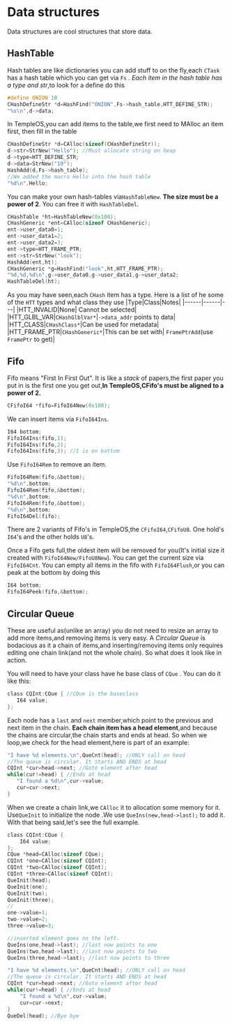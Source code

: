 # Data structures
Data structures are cool structures that store data.
## HashTable
Hash tables are like dictionaries you can add stuff to on the fly,each `CTask` has a hash table which you can get via `Fs` .
*Each item in the hash table has a type and str*,to look for a define do this
```c
#define ONION 10
CHashDefineStr *d=HashFind("ONION",Fs->hash_table,HTT_DEFINE_STR);
"%s\n",d->data;
```
 
In TempleOS,you can add items to the table,we first need to MAlloc an item first, then fill in the table
```c
CHashDefineStr *d=CAlloc(sizeof(CHashDefineStr));
d->str=StrNew("Hello"); //Must allocate string on heap
d->type=HTT_DEFINE_STR;
d->data=StrNew("10");
HashAdd(d,Fs->hash_table);
//We added the macro Hello into the hash table
"%d\n",Hello;
```
You can make your own hash-tables via`HashTableNew`. **The size must be a power of 2**. You can free it with `HashTableDel`.
```c
CHashTable *ht=HashTableNew(0x100);
CHashGeneric *ent=CAlloc(sizeof CHashGeneric);
ent->user_data0=1;
ent->user_data1=2;
ent->user_data2=3;
ent->type=HTT_FRAME_PTR;
ent->str=StrNew("look");
HashAdd(ent,ht);
CHashGeneric *g=HashFind("look",ht,HTT_FRAME_PTR);
"%d,%d,%d\n",g->user_data0,g->user_data1,g->user_data2;
HashTableDel(ht);
```
As you may have seen,each `CHash` item has a type.
Here is a list of he some of the `HTT` types and what class they use
|Type|Class|Notes|
|------|------|---|
|HTT_INVALID|None| Cannot be selected|
|HTT_GLBL_VAR|`CHashGlblVar*`|`->data_addr` points to data|
|HTT_CLASS|`CHashClass*`|Can be used for metadata|
|HTT_FRAME_PTR|`CHashGeneric*`|This can be set with| `FramePtrAdd`(use `FramePtr` to get)|

## Fifo
Fifo means "First In First Out". It is like a *stack* of papers,the first paper you put in is the first one you get out,**In TempleOS,CFifo's must be aligned to a power of 2.**
```c
CFifoI64 *fifo=FifoI64New(0x100);
```
We can insert items via `FifoI64Ins`.
```c
I64 bottom;
FifoI64Ins(fifo,1);
FifoI64Ins(fifo,2);
FifoI64Ins(fifo,3); //1 is on bottom
```
Use `FifoI64Rem` to remove an item.
```c
FifoI64Rem(fifo,&bottom);
"%d\n",bottom;
FifoI64Rem(fifo,&bottom);
"%d\n",bottom;
FifoI64Rem(fifo,&bottom);
"%d\n",bottom;
FifoI64Del(fifo);
 ```
There are 2 variants of Fifo's in TempleOS,the `CFifoI64`,`CFifoU8`. One hold's `I64`'s and the other holds `U8`'s.

Once a Fifo gets full,the oldest item will be removed for you(It's initial size it created with `FifoI64New/FifoU8New`). You can get the current size via `FifoI64Cnt`.  You can empty all items in the fifo with `FifoI64Flush`,or you can peak at the bottom by doing this
 ```c
I64 bottom;
FifoI64Peek(fifo,&bottom);
 ```
 ## Circular Queue
 These are useful as(unlike an array) you do not need to resize an array to add more items,and removing items is very easy. A *Circular Queue* is bodacious as it a chain of items,and inserting/removing items only requires editing one chain link(and not the whole chain). So what does it look like in action.
 
 You will need to have your class have he base class of `CQue` . You can do it like this:
 ```c
class CQInt:CQue { //CQue is the baseclass
    I64 value;
};
 ``` 
 Each node has a `last` and `next` member,which point to the previous and next item in the chain. **Each chain item has a head element**,and because the chains are circular,the chain starts and ends at head. So when we loop,we check for the head element,here is part of an example:
 ```c
"I have %d elements.\n",QueCnt(head); //ONLY call on head
//The queue is circular. It starts AND ENDS at head
CQInt *cur=head->next; //Goto element after head
while(cur!=head) { //Ends at head
    "I found a %d\n",cur->value;
    cur=cur->next;
}
```
 When we create a chain link,we `CAlloc` it to allocation some memory for it. Use`QueInit` to initialize the node .We use `QueIns(new,head->last);` to add it. With that being said,let's see the full example.
```c
class CQInt:CQue {
    I64 value;
};
CQue *head=CAlloc(sizeof CQue);
CQInt *one=CAlloc(sizeof CQInt);
CQInt *two=CAlloc(sizeof CQInt);
CQInt *three=CAlloc(sizeof CQInt);
QueInit(head);
QueInit(one);
QueInit(two);
QueInit(three);
//
one->value=1;
two->value=2;
three->value=3;

//inserted element goes on the left.
QueIns(one,head->last); //last now points to one
QueIns(two,head->last); //last now points to two
QueIns(three,head->last); //last now points to three

"I have %d elements.\n",QueCnt(head); //ONLY call on head
//The queue is circular. It starts AND ENDS at head
CQInt *cur=head->next; //Goto element after head
while(cur!=head) { //Ends at head
    "I found a %d\n",cur->value;
    cur=cur->next;
}
QueDel(head); //Bye bye
```
